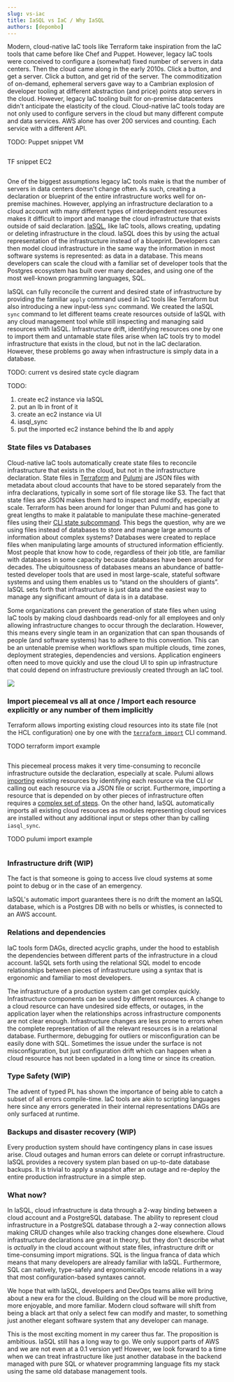 ```yaml
---
slug: vs-iac
title: IaSQL vs IaC / Why IaSQL
authors: [depombo]
---
```


Modern, cloud-native IaC tools like Terraform take inspiration from the IaC tools that came before like Chef and Puppet. However, legacy IaC tools were conceived to configure a (somewhat) fixed number of servers in data centers. Then the cloud came along in the early 2010s. Click a button, and get a server. Click a button, and get rid of the server. The commoditization of on-demand, ephemeral servers gave way to a Cambrian explosion of developer tooling at different abstraction (and price) points atop servers in the cloud. However, legacy IaC tooling built for on-premise datacenters didn't anticipate the elasticity of the cloud. Cloud-native IaC tools today are not only used to configure servers in the cloud but many different compute and data services. AWS alone has over 200 services and counting. Each service with a different API.

TODO:
Puppet snippet VM
```
```

TF snippet EC2
```
```

One of the biggest assumptions legacy IaC tools make is that the number of servers in data centers doesn't change often. As such, creating a declaration or blueprint of the entire infrastructure works well for on-premise machines. However, applying an infrastructure declaration to a cloud account with many different types of interdependent resources makes it difficult to import and manage the cloud infrastructure that exists outside of said declaration. [IaSQL](https://iasql.com), like IaC tools, allows creating, updating or deleting infrastructure in the cloud. IaSQL does this by using the actual representation of the infrastructure instead of a blueprint. Developers can then model cloud infrastructure in the same way the information in most software systems is represented: as data in a database. This means developers can scale the cloud with a familiar set of developer tools that the Postgres ecosystem has built over many decades, and using one of the most well-known programming languages, SQL.

IaSQL can fully reconcile the current and desired state of infrastructure by providing the familiar `apply` command used in IaC tools like Terraform but also introducing a new input-less `sync` command. We created the IaSQL `sync` command to let different teams create resources outside of IaSQL with any cloud management tool while still inspecting and managing said resources with IaSQL. Infrastructure drift, identifying resources one by one to import them and untamable state files arise when IaC tools try to model infrastructure that exists in the cloud, but not in the IaC declaration. However, these problems go away when infrastructure is simply data in a database.

TODO: current vs desired state cycle diagram

TODO:
1. create ec2 instance via IaSQL
2. put an lb in front of it
3. create an ec2 instance via UI
4. iasql_sync
5. put the imported ec2 instance behind the lb and apply


### State files vs Databases

Cloud-native IaC tools automatically create state files to reconcile infrastructure that exists in the cloud, but not in the infrastructure declaration. State files in [Terraform](https://www.terraform.io/language/state) and [Pulumi](https://www.pulumi.com/docs/intro/concepts/state/) are JSON files with metadata about cloud accounts that have to be stored separately from the infra declarations, typically in some sort of file storage like S3. The fact that state files are JSON makes them hard to inspect and modify, especially at scale. Terraform has been around for longer than Pulumi and has gone to great lengths to make it palatable to manipulate these machine-generated files using their [CLI state subcommand](https://www.terraform.io/cli/commands/state/mv). This begs the question, why are we using files instead of databases to store and manage large amounts of information about complex systems? Databases were created to replace files when manipulating large amounts of structured information efficiently. Most people that know how to code, regardless of their job title, are familiar with databases in some capacity because databases have been around for decades. The ubiquitousness of databases means an abundance of battle-tested developer tools that are used in most large-scale, stateful software systems and using them enables us to “stand on the shoulders of giants”. IaSQL sets forth that infrastructure is just data and the easiest way to manage any significant amount of data is in a database.

Some organizations can prevent the generation of state files when using IaC tools by making cloud dashboards read-only for all employees and only allowing infrastructure changes to occur through the declaration. However, this means every single team in an organization that can span thousands of people (and software systems) has to adhere to this convention. This can be an untenable premise when workflows span multiple clouds, time zones, deployment strategies, dependencies and versions. Application engineers often need to move quickly and use the cloud UI to spin up infrastructure that could depend on infrastructure previously created through an IaC tool.

![](../static/img/comparison.jpg)

### Import piecemeal vs all at once / Import each resource explicitly or any number of them implicitly

Terraform allows importing existing cloud resources into its state file (not the HCL configuration) one by one with the [`terraform import`](https://www.terraform.io/cli/import/usage) CLI command. 

TODO terraform import example
```
```

This piecemeal process makes it very time-consuming to reconcile infrastructure outside the declaration, especially at scale. Pulumi allows [importing](https://www.pulumi.com/docs/guides/adopting/import/) existing resources by identifying each resource via the CLI or calling out each resource via a JSON file or script. Furthermore, importing a resource that is depended on by other pieces of infrastructure often requires a [complex set of steps](https://www.terraform.io/cli/import/usage#complex-imports). On the other hand, IaSQL automatically imports all existing cloud resources as modules representing cloud services are installed without any additional input or steps other than by calling `iasql_sync`. 

TODO pulumi import example
```
```

### Infrastructure drift (WIP)

The fact is that someone is going to access live cloud systems at some point to debug or in the case of an emergency. 

IaSQL's automatic import guarantees there is no drift the moment an IaSQL database, which is a Postgres DB with no bells or whistles, is connected to an AWS account.

### Relations and dependencies

IaC tools form DAGs, directed acyclic graphs, under the hood to establish the dependencies between different parts of the infrastructure in a cloud account. IaSQL sets forth using the relational SQL model to encode relationships between pieces of infrastructure using a syntax that is ergonomic and familiar to most developers.

The infrastructure of a production system can get complex quickly. Infrastructure components can be used by different resources. A change to a cloud resource can have undesired side effects, or outages, in the application layer when the relationships across infrastructure components are not clear enough. Infrastructure changes are less prone to errors when the complete representation of all the relevant resources is in a relational database. Furthermore, debugging for outliers or misconfiguration can be easily done with SQL. Sometimes the issue under the surface is not misconfiguration, but just configuration drift which can happen when a cloud resource has not been updated in a long time or since its creation.

### Type Safety (WIP)

The advent of typed PL has shown the importance of being able to catch a subset of all errors compile-time. IaC tools are akin to scripting languages here since any errors generated in their internal representations DAGs are only surfaced at runtime.

### Backups and disaster recovery (WIP)

Every production system should have contingency plans in case issues arise. Cloud outages and human errors can delete or corrupt infrastructure. IaSQL provides a recovery system plan based on up-to-date database backups. It is trivial to apply a snapshot after an outage and re-deploy the entire production infrastructure in a simple step.

### What now?

In IaSQL, cloud infrastructure is data through a 2-way binding between a cloud account and a PostgreSQL database. The ability to represent cloud infrastructure in a PostgreSQL database through a 2-way connection allows making CRUD changes while also tracking changes done elsewhere. Cloud infrastructure declarations are great in theory, but they don't describe what is *actually* in the cloud account without state files, infrastructure drift or time-consuming import migrations. SQL is the lingua franca of data which means that many developers are already familiar with IaSQL. Furthermore, SQL can natively, type-safely and ergonomically encode relations in a way that most configuration-based syntaxes cannot.

We hope that with IaSQL, developers and DevOps teams alike will bring about a new era for the cloud. Building on the cloud will be more productive, more enjoyable, and more familiar. Modern cloud software will shift from being a black art that only a select few can modify and master, to something just another elegant software system that any developer can manage.

This is the most exciting moment in my career thus far. The proposition is ambitious. IaSQL still has a long way to go. We only support parts of AWS and we are not even at a 0.1 version yet! However, we look forward to a time when we can treat infrastructure like just another database in the backend managed with pure SQL or whatever programming language fits my stack using the same old database management tools.